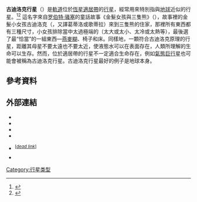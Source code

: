 '''古迪洛克行星'''（{{lang-en|'''Goldilocks Planets'''}}）是[[行星軌道|軌道]]位於[[恆星|恆星]][[適居帶|適居帶]]的[[行星|行星]]，經常用來特別指與[[地球|地球]]近似的行星。<ref name="Muir">{{cite news|first = Hazel|last = Muir|url = http://www.newscientist.com/article/dn11710|title = 'Goldilocks' planet may be just right for life|work = New Scientist|date = 25 April 2007|accessdate = 2009-04-02|archive-date = 2009-04-18|archive-url = https://web.archive.org/web/20090418014052/http://www.newscientist.com/article/dn11710|dead-url = no}}</ref><ref name="BBC-R4">{{cite web|date = 31 August 2005|url = http://www.bbc.co.uk/radio4/science/goldilocksplanet.shtml|title = The Goldilocks Planet|publisher = [[BBC_Radio_4|BBC Radio 4]]|accessdate = 2009-04-02|archive-date = 2012-04-10|archive-url = https://www.webcitation.org/66oTUD1Oc?url=http://www.bbc.co.uk/radio4/science/goldilocksplanet.shtml|dead-url = no}}</ref> 這名字來自[[罗伯特·骚塞|罗伯特·骚塞]]的童話故事《金髮女孩與三隻熊》（{{lang|en|''Goldilocks and the Three Bears''}}），故事裡的金髮小女孩古迪洛克（{{lang|en|Goldilocks }}，又譯葛蒂洛或歌蒂拉）來到三隻熊的住家，那裡所有東西都有三種尺寸，小女孩排除當中太過極端的（太大或太小、太冷或太熱等），最後選了最“恰當”的一組東西—[[餬|燕麥糊]]、椅子和床。同樣地，一顆符合古迪洛克原理的行星，距離其母星不要太遠也不要太近，使液態水可以在表面存在，人類所理解的生命可以生存。然而，位於適居帶的行星不一定適合生命存在，例如[[氣態巨行星|氣態巨行星]]也可能會被稱為古迪洛克行星。古迪洛克行星最好的例子是地球本身。

== 參考資料 ==
{{Reflist}}

== 外部連結 ==
* {{Cite web|url = http://arxiv.org/abs/astro-ph/0212551|title = Characterizing Earth-like planets with Terrestrial Planet Finder|last = Seager|first = Sara|work = arXiv|accessdate = 2010-03-31}}
* {{Cite web|url = http://science.nasa.gov/headlines/y2009/20feb_kepler.htm|title = Kepler Mission to Hunt for Earth-like Planets|date = February 20, 2009|work = Science@NASA|accessdate = 2010-03-31|archive-date = 2010-03-16|archive-url = https://web.archive.org/web/20100316092612/http://science.nasa.gov/headlines/y2009/20feb_kepler.htm}}
* {{Cite web|url = http://newworlds.colorado.edu/info/documents/NewWorldsObserver2004.pdf|title = The New Worlds Observer: a mission for high-resolution spectroscopy of extra-solar terrestrial planets|author = Simmons|display-authors = etal|work = New Worlds|accessdate = 2010-03-31|archive-date = 2021-04-28|archive-url = https://web.archive.org/web/20210428040649/https://newworlds.colorado.edu/info/documents/NewWorldsObserver2004.pdf}}
* {{Cite web|url = http://www.springerlink.com/content/c18m4q1487204x85/fulltext.pdf|title = Darwin—an experimental astronomy mission to search for extrasolar planets|author = Cockell|display-authors = etal|work = Springerlink|date = 2009|volume = 23|pages = 435–461|doi = 10.1007/s10686-008-9121-x}}{{Dead link}}
* {{Cite web|url = http://www.universetoday.com/2009/03/19/jwst-will-provide-capability-to-search-for-biomarkers-on-earth-like-worlds/|title = JWST Will Provide Capability to Search for Biomarkers on Earth-like Worlds|work = Universe Today|last = Atkinson|first = Nancy|date = March 19, 2009|accessdate = 2010-03-31|archive-date = 2009-03-27|archive-url = https://web.archive.org/web/20090327205016/http://www.universetoday.com/2009/03/19/jwst-will-provide-capability-to-search-for-biomarkers-on-earth-like-worlds/}} <sup class="noprint Inline-Template" contenteditable="false"><span style="white-space: nowrap;">[''[[Wikipedia:失效链接|<span title=" since October 2010">dead link</span>]][[Wikipedia:失效链接|<nowiki/>]]'']</span><span style="white-space: nowrap;"></span></sup>
* {{Cite web|url = http://planetquest.jpl.nasa.gov/missions/simPQMission.cfm|title = PlanetQuest: Mission|work = SIM PlanetQuest|accessdate = 2010-03-31|archive-date = 2010-12-19|archive-url = https://web.archive.org/web/20101219024503/http://planetquest.jpl.nasa.gov/missions/simPQMission.cfm}}
[[Category:行星类型|Category:行星类型]]